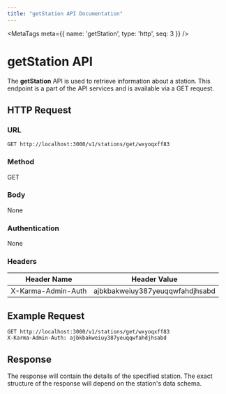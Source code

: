 ```yaml
---
title: "getStation API Documentation"
---
```



<MetaTags 
  meta={{
    name: 'getStation',
    type: 'http',
    seq: 3
  }}
/>

# getStation API

The **getStation** API is used to retrieve information about a station. This endpoint is a part of the API services and is available via a GET request.

## HTTP Request

### URL

`GET http://localhost:3000/v1/stations/get/wxyoqxff83`

### Method

GET

### Body

None

### Authentication

None

### Headers

| Header Name           | Header Value                            |
|-----------------------|------------------------------------------|
| X-Karma-Admin-Auth    | ajbkbakweiuy387yeuqqwfahdjhsabd          |

## Example Request

```plaintext
GET http://localhost:3000/v1/stations/get/wxyoqxff83
X-Karma-Admin-Auth: ajbkbakweiuy387yeuqqwfahdjhsabd
```

## Response

The response will contain the details of the specified station. The exact structure of the response will depend on the station's data schema.

<MetaTags />